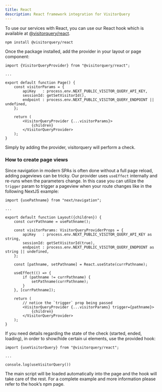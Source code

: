 ```yaml
---
title: React
description: React framework integration for VisitorQuery
---
```


To use our services with React, you can use our React hook which is available at [@visitorquery/react](https://www.npmjs.com/package/@visitorquery/react).

`npm install @visitorquery/react`

Once the package installed, add the provider in your layout or page component:

```tsx
import {VisitorQueryProvider} from "@visitorquery/react";
 
...
 
export default function Page() {
	const visitorParams = {
		apiKey   : process.env.NEXT_PUBLIC_VISITOR_QUERY_API_KEY,
		sessionId: getSetVisitorId(),
		endpoint : process.env.NEXT_PUBLIC_VISITOR_QUERY_ENDPOINT || undefined,
	};
 
	return (
		<VisitorQueryProvider {...visitorParams}>
            {children}
		</VisitorQueryProvider>
	);
}
```

Simply by adding the provider, visitorquery will perform a check.

### How to create page views

Since navigation in modern SPAs is often done without a full page reload, adding pageviews can be tricky. Our provider uses `useEffect` internally and re-runs when the parameters change.
In this case you can utilize the `trigger` param to trigger a pageview when your route changes like in the following NextJS example:

```tsx
import {usePathname} from "next/navigation";

...

export default function Layout({children}) {
	const currPathname = usePathname();

	const visitorParams: VisitorQueryProviderProps = {
		apiKey   : process.env.NEXT_PUBLIC_VISITOR_QUERY_API_KEY as string,
		sessionId: getSetVisitorId(true),
		endpoint : process.env.NEXT_PUBLIC_VISITOR_QUERY_ENDPOINT as string || undefined,
	};

	const [pathname, setPathname] = React.useState(currPathname);

	useEffect(() => {
		if (pathname != currPathname) {
			setPathname(currPathname);
		}
	}, [currPathname]);

	return (
        // notice the `trigger` prop being passed
		<VisitorQueryProvider {...visitorParams} trigger={pathname}>
            {children}
        </VisitorQueryProvider>
	);
}
```
If you need details regarding the state of the check (started, ended, loading), in order to show/hide certain ui elements, use the provided hook:

```tsx
import {useVisitorQuery} from "@visitorquery/react";
 
...
 
console.log(useVisitorQuery())
```

The main script will be loaded automatically into the page and the hook will take care of the rest. For a complete example and more information please refer to the hook’s npm page.